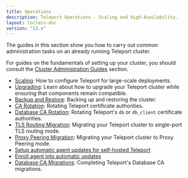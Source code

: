```yaml
---
title: Operations
description: Teleport Operations - Scaling and High-Availability.
layout: tocless-doc
version: "13.x"
---
```


The guides in this section show you how to carry out common administration tasks
on an already running Teleport cluster.

For guides on the fundamentals of setting up your cluster, you should consult
the [Cluster Administration Guides](/docs/ver/13.x/management/admin) section.

- [Scaling](/docs/ver/13.x/management/operations/scaling): How to configure Teleport for large-scale deployments.
- [Upgrading](/docs/ver/13.x/management/operations/upgrading): Learn about how to upgrade your Teleport cluster while ensuring that components remain compatible.
- [Backup and Restore](/docs/ver/13.x/management/operations/backup-restore): Backing up and restoring the cluster.
- [CA Rotation](/docs/ver/13.x/management/operations/ca-rotation): Rotating Teleport certificate authorities.
- [Database CA Rotation](/docs/ver/13.x/management/operations/db-ca-rotation): Rotating Teleport's `db` or `db_client` certificate authorities.
- [TLS Routing Migration](/docs/ver/13.x/management/operations/tls-routing): Migrating your Teleport cluster to single-port TLS routing mode.
- [Proxy Peering Migration](/docs/ver/13.x/management/operations/proxy-peering): Migrating your Teleport cluster to Proxy Peering mode.
- [Setup automatic agent updates for self-hosted Teleport](/docs/ver/13.x/management/operations/self-hosted-automatic-agent-updates)
- [Enroll agent into automatic updates](/docs/ver/13.x/management/operations/enroll-agent-into-automatic-updates)
- [Database CA Migrations](/docs/ver/13.x/management/operations/db-ca-migrations): Completing Teleport's Database CA migrations.

